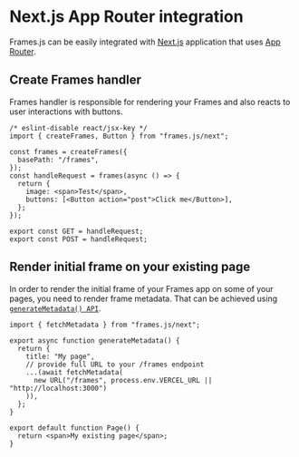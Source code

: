 # Next.js App Router integration

Frames.js can be easily integrated with [Next.js](https://nextjs.org) application that uses [App Router](https://nextjs.org/docs/app).

## Create Frames handler

Frames handler is responsible for rendering your Frames and also reacts to user interactions with buttons.

```tsx [./app/frames/route.tsx]
/* eslint-disable react/jsx-key */
import { createFrames, Button } from "frames.js/next";

const frames = createFrames({
  basePath: "/frames",
});
const handleRequest = frames(async () => {
  return {
    image: <span>Test</span>,
    buttons: [<Button action="post">Click me</Button>],
  };
});

export const GET = handleRequest;
export const POST = handleRequest;
```

## Render initial frame on your existing page

In order to render the initial frame of your Frames app on some of your pages, you need to render frame metadata. That can be achieved using [`generateMetadata() API`](https://nextjs.org/docs/app/api-reference/functions/generate-metadata).

```tsx [./pages/index.tsx]
import { fetchMetadata } from "frames.js/next";

export async function generateMetadata() {
  return {
    title: "My page",
    // provide full URL to your /frames endpoint
    ...(await fetchMetadata(
      new URL("/frames", process.env.VERCEL_URL || "http://localhost:3000")
    )),
  };
}

export default function Page() {
  return <span>My existing page</span>;
}
```
